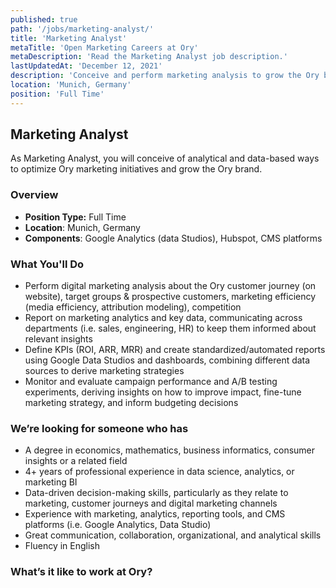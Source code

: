 ```yaml
---
published: true
path: '/jobs/marketing-analyst/'
title: 'Marketing Analyst'
metaTitle: 'Open Marketing Careers at Ory'
metaDescription: 'Read the Marketing Analyst job description.'
lastUpdatedAt: 'December 12, 2021'
description: 'Conceive and perform marketing analysis to grow the Ory brand.'
location: 'Munich, Germany'
position: 'Full Time'
---
```



## Marketing Analyst

<About />

As Marketing Analyst, you will conceive of analytical and data-based ways to
optimize Ory marketing initiatives and grow the Ory brand.

### Overview

- **Position Type:** Full Time
- **Location**: Munich, Germany
- **Components**: Google Analytics (data Studios), Hubspot, CMS platforms

### What You'll Do

- Perform digital marketing analysis about the Ory customer journey (on
  website), target groups & prospective customers, marketing efficiency (media
  efficiency, attribution modeling), competition
- Report on marketing analytics and key data, communicating across departments
  (i.e. sales, engineering, HR) to keep them informed about relevant insights
- Define KPIs (ROI, ARR, MRR) and create standardized/automated reports using
  Google Data Studios and dashboards, combining different data sources to derive
  marketing strategies
- Monitor and evaluate campaign performance and A/B testing experiments,
  deriving insights on how to improve impact, fine-tune marketing strategy, and
  inform budgeting decisions

### We’re looking for someone who has

- A degree in economics, mathematics, business informatics, consumer insights or
  a related field
- 4+ years of professional experience in data science, analytics, or marketing
  BI
- Data-driven decision-making skills, particularly as they relate to marketing,
  customer journeys and digital marketing channels
- Experience with marketing, analytics, reporting tools, and CMS platforms (i.e.
  Google Analytics, Data Studio)
- Great communication, collaboration, organizational, and analytical skills
- Fluency in English

### What’s it like to work at Ory?

<WorkAtOry />
